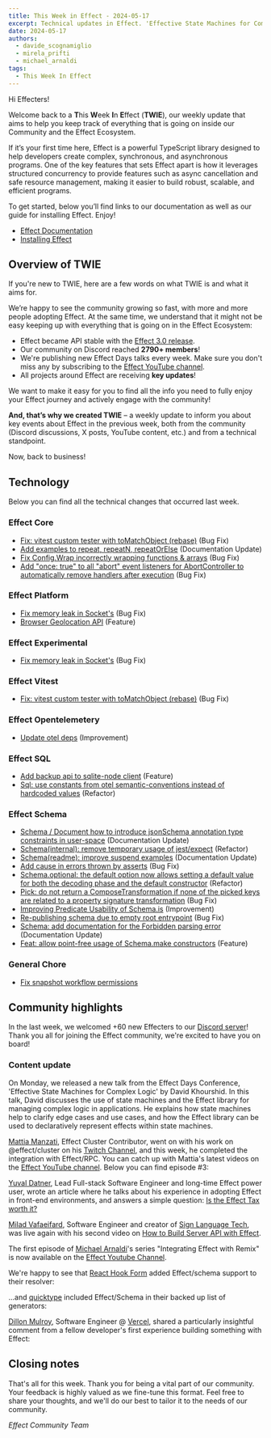 ```yaml
---
title: This Week in Effect - 2024-05-17
excerpt: Technical updates in Effect. 'Effective State Machines for Complex Logic' by David Khourshid. 'Integrating Effect with Remix' Ep.1 by Michael Arnaldi
date: 2024-05-17
authors:
  - davide_scognamiglio
  - mirela_prifti
  - michael_arnaldi
tags:
  - This Week In Effect
---
```



Hi Effecters!

Welcome back to a **T**his **W**eek **I**n **E**ffect (**TWIE**), our weekly update that aims to help you keep track of everything that is going on inside our Community and the Effect Ecosystem.

If it’s your first time here, Effect is a powerful TypeScript library designed to help developers create complex, synchronous, and asynchronous programs. One of the key features that sets Effect apart is how it leverages structured concurrency to provide features such as async cancellation and safe resource management, making it easier to build robust, scalable, and efficient programs.

To get started, below you’ll find links to our documentation as well as our guide for installing Effect. Enjoy!

- [Effect Documentation](/docs/getting-started/introduction/)
- [Installing Effect](/docs/getting-started/installation/)

## Overview of TWIE

If you're new to TWIE, here are a few words on what TWIE is and what it aims for.

We’re happy to see the community growing so fast, with more and more people adopting Effect. At the same time, we understand that it might not be easy keeping up with everything that is going on in the Effect Ecosystem:

- Effect became API stable with the [Effect 3.0 release](https://effect.website/blog/effect-3.0).
- Our community on Discord reached **2790+ members**!
- We're publishing new Effect Days talks every week. Make sure you don't miss any by subscribing to the [Effect YouTube channel](https://www.youtube.com/@effect-ts).
- All projects around Effect are receiving **key updates**!

We want to make it easy for you to find all the info you need to fully enjoy your Effect journey and actively engage with the community!

**And, that’s why we created TWIE** – a weekly update to inform you about key events about Effect in the previous week, both from the community (Discord discussions, X posts, YouTube content, etc.) and from a technical standpoint.

Now, back to business!

## Technology

Below you can find all the technical changes that occurred last week.

### Effect Core

- [Fix: vitest custom tester with toMatchObject (rebase)](https://github.com/Effect-TS/effect/pull/2732) (Bug Fix)
- [Add examples to repeat, repeatN, repeatOrElse](https://github.com/Effect-TS/effect/pull/2760) (Documentation Update)
- [Fix Config.Wrap incorrectly wrapping functions & arrays](https://github.com/Effect-TS/effect/pull/2762) (Bug Fix)
- [Add "once: true" to all "abort" event listeners for AbortController to automatically remove handlers after execution](https://github.com/Effect-TS/effect/pull/2761) (Bug Fix)

### Effect Platform

- [Fix memory leak in Socket's](https://github.com/Effect-TS/effect/pull/2750) (Bug Fix)
- [Browser Geolocation API](https://github.com/Effect-TS/effect/pull/2691) (Feature)

### Effect Experimental

- [Fix memory leak in Socket's](https://github.com/Effect-TS/effect/pull/2750) (Bug Fix)

### Effect Vitest

- [Fix: vitest custom tester with toMatchObject (rebase)](https://github.com/Effect-TS/effect/pull/2732) (Bug Fix)

### Effect Opentelemetery

- [Update otel deps](https://github.com/Effect-TS/effect/pull/2736) (Improvement)

### Effect SQL

- [Add backup api to sqlite-node client](https://github.com/Effect-TS/effect/pull/2749) (Feature)
- [Sql: use constants from otel semantic-conventions instead of hardcoded values](https://github.com/Effect-TS/effect/pull/2712) (Refactor)

### Effect Schema

- [Schema / Document how to introduce jsonSchema annotation type constraints in user-space](https://github.com/Effect-TS/effect/pull/2726) (Documentation Update)
- [Schema(internal): remove temporary usage of jest/expect](https://github.com/Effect-TS/effect/pull/2734) (Refactor)
- [Schema(readme): improve suspend examples](https://github.com/Effect-TS/effect/pull/2735) (Documentation Update)
- [Add cause in errors thrown by asserts](https://github.com/Effect-TS/effect/pull/2738) (Bug Fix)
- [Schema.optional: the default option now allows setting a default value for both the decoding phase and the default constructor](https://github.com/Effect-TS/effect/pull/2741) (Refactor)
- [Pick: do not return a ComposeTransformation if none of the picked keys are related to a property signature transformation](https://github.com/Effect-TS/effect/pull/2746) (Bug Fix)
- [Improving Predicate Usability of Schema.is](https://github.com/Effect-TS/effect/pull/2756) (Improvement)
- [Re-publishing schema due to empty root entrypoint](https://github.com/Effect-TS/effect/pull/2757) (Bug Fix)
- [Schema: add documentation for the Forbidden parsing error](https://github.com/Effect-TS/effect/pull/2766) (Documentation Update)
- [Feat: allow point-free usage of Schema.make constructors](https://github.com/Effect-TS/effect/pull/2769) (Feature)

### General Chore

- [Fix snapshot workflow permissions](https://github.com/Effect-TS/effect/pull/2752)

## Community highlights

In the last week, we welcomed +60 new Effecters to our [Discord server](https://discord.gg/effect-ts)! Thank you all for joining the Effect community, we're excited to have you on board!

### Content update

On Monday, we released a new talk from the Effect Days Conference, 'Effective State Machines for Complex Logic' by David Khourshid. In this talk, David discusses the use of state machines and the Effect library for managing complex logic in applications. He explains how state machines help to clarify edge cases and use cases, and how the Effect library can be used to declaratively represent effects within state machines.

<YouTube
  id="https://www.youtube.com/embed/mZJxGgI7FXU?si=mG9FdlMRJnNYFaTO"
  title="Effective state machines for complex logic by David Khourshid (Effect Days 2024)"
/>

[Mattia Manzati](https://twitter.com/MattiaManzati), Effect Cluster Contributor, went on with his work on @effect/cluster on his [Twitch Channel](https://www.twitch.tv/videos/2135438468), and this week, he completed the integration with Effect/RPC. You can catch up with Mattia's latest videos on the [Effect YouTube channel](https://www.youtube.com/@effect-ts). Below you can find episode #3:

<YouTube
  id="https://www.youtube.com/embed/8WanmCpq_Mw?si=M9mvFH6umk9273mi"
  title="Effect Cluster | Integrating Effect RPC (Part 1) by Mattia Manzati"
/>

[Yuval Datner](https://x.com/Datnerr), Lead Full-stack Software Engineer and long-time Effect power user, wrote an article where he talks about his experience in adopting Effect in front-end environments, and answers a simple question: [Is the Effect Tax worth it?](https://dev.to/datner/the-effect-tax-3gn0)

<Tweet id="1789938747238167003" />

[Milad Vafaeifard](https://twitter.com/miladvafaeifard), Software Engineer and creator of [Sign Language Tech](https://www.youtube.com/channel/UCIPaBhc8mQHrt6o0OTuCUXQ), was live again with his second video on [How to Build Server API with Effect](https://www.youtube.com/watch?v=-kg4ChAps_c).

<YouTube
  id="https://www.youtube.com/embed/-kg4ChAps_c?si=s4T_NWJHIhbXiLEC"
  title="Let's Build Server API Using Effect Part 2"
/>

The first episode of [Michael Arnaldi](https://twitter.com/MichaelArnaldi)'s series "Integrating Effect with Remix" is now available on the [Effect Youtube Channel](https://www.youtube.com/channel/UC8wNHsXmEuoikbwRdLeoJQg).

<YouTube
  id="https://www.youtube.com/embed/THods1Q_qL8?si=PrPsXpG_L0KgwCdA"
  title="Integrating Remix with Effect by Michael Arnaldi"
/>

We're happy to see that [React Hook Form](https://react-hook-form.com/) added Effect/schema support to their resolver:

<Tweet id="1790545199539892297" />

...and [quicktype](https://app.quicktype.io/) included Effect/Schema in their backed up list of generators:

<Tweet id="1790433190286393492" />

[Dillon Mulroy](https://twitter.com/dillon_mulroy), Software Engineer @ [Vercel](https://vercel.com), shared a particularly insightful comment from a fellow developer's first experience building something with Effect:

<Tweet id="1790905374867906617" />

## Closing notes

That's all for this week. Thank you for being a vital part of our community. Your feedback is highly valued as we fine-tune this format. Feel free to share your thoughts, and we'll do our best to tailor it to the needs of our community.

_Effect Community Team_

